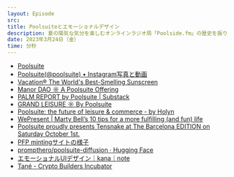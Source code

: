 ```yaml
---
layout: Episode
src: 
title: Poolsuiteとエモーショナルデザイン
description: 夏の陽気な気分を楽しむオンラインラジオ局「Poolside.fm」の歴史を振り返りつつ、D2Cブランド「Vacation」や「Poolsuite」へのリブランド、Web3への進出、それらから見る一貫したエモーショナルデザインについて話しました。
date: 2023年3月24日（金）
time: 分秒
---
```


- [Poolsuite](https://poolsuite.fm/)
- [Poolsuite(@poolsuite) • Instagram写真と動画](https://www.instagram.com/poolsuite/)
- [Vacation® The World's Best-Smelling Sunscreen](https://www.vacation.inc/)
- [Manor DAO ☼ A Poolsuite Offering](https://manordao.com/)
- [PALM REPORT by Poolsuite | Substack](https://www.palm.report/)
- [GRAND LEISURE ☼ By Poolsuite](https://grandleisure.org/)
- [Poolsuite: the future of leisure & commerce - by Holyn](https://holla.substack.com/p/poolsuite-the-future-of-leisure-and?s=r&utm_campaign=post&utm_medium=web)
- [WePresent | Marty Bell’s 10 tips for a more fulfilling (and fun) life](https://wepresent.wetransfer.com/stories/manifesto-marty-bell)
- [Poolsuite proudly presents Tensnake at The Barcelona EDITION on Saturday October 1st.](https://invite.poolsuite.net/)
- [PFP mintingサイトの様子](https://twitter.com/Poolsuite/status/1567231418568155136)
- [prompthero/poolsuite-diffusion · Hugging Face](https://huggingface.co/prompthero/poolsuite-diffusion)
- [エモーショナルUIデザイン｜kana｜note](https://note.com/kana/n/n69fc5c507c66)
- [Tané - Crypto Builders Incubator](https://tanelabs.com/ja/articles/vnmlg3tx0f)
